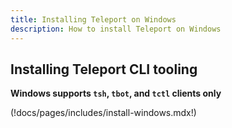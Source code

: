 ```yaml
---
title: Installing Teleport on Windows
description: How to install Teleport on Windows
---
```


## Installing Teleport CLI tooling

**Windows supports `tsh`, `tbot`, and `tctl` clients only**

(!docs/pages/includes/install-windows.mdx!)
